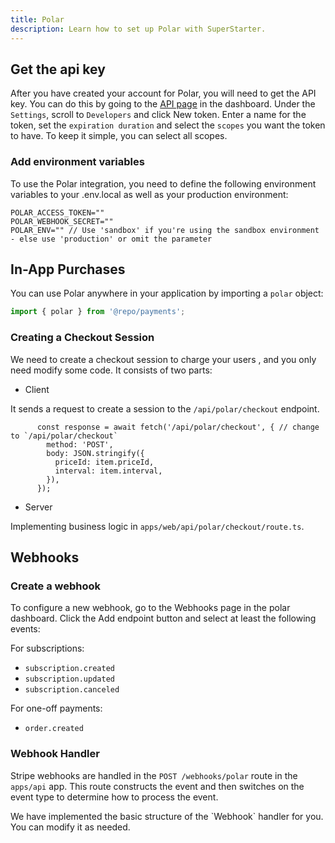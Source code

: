 ```yaml
---
title: Polar
description: Learn how to set up Polar with SuperStarter.
---
```


## Get the api key

After you have created your account for Polar, you will need to get the API key. You can do this by going to the [API page](https://polar.sh/) in the dashboard. Under the `Settings`, scroll to `Developers` and click New token. Enter a name for the token, set the `expiration duration` and select the `scopes` you want the token to have. To keep it simple, you can select all scopes.

### Add environment variables

To use the Polar integration, you need to define the following environment variables to your .env.local as well as your production environment:

```env .env.local
POLAR_ACCESS_TOKEN=""
POLAR_WEBHOOK_SECRET=""
POLAR_ENV="" // Use 'sandbox' if you're using the sandbox environment - else use 'production' or omit the parameter
```

## In-App Purchases

You can use Polar anywhere in your application by importing a `polar` object:
```ts page.tsx
import { polar } from '@repo/payments';
```

### Creating a Checkout Session

We need to create a checkout session to charge your users , and you only need modify some code. It consists of two parts:

- Client

It sends a request to create a session to the `/api/polar/checkout` endpoint.

```tsx apps/web/[locale]/components/payment/price-form.tsx
      const response = await fetch('/api/polar/checkout', { // change to `/api/polar/checkout`
        method: 'POST',
        body: JSON.stringify({
          priceId: item.priceId,
          interval: item.interval,
        }),
      });
```

- Server

Implementing business logic in `apps/web/api/polar/checkout/route.ts`.

## Webhooks

### Create a webhook

To configure a new webhook, go to the Webhooks page in the polar dashboard. Click the Add endpoint button and select at least the following events:

For subscriptions:
- `subscription.created`
- `subscription.updated`
- `subscription.canceled`

For one-off payments:
- `order.created`

### Webhook Handler

Stripe webhooks are handled in the `POST /webhooks/polar` route in the `apps/api` app. This route constructs the event and then switches on the event type to determine how to process the event.

<Note>
We have implemented the basic structure of the `Webhook` handler for you. You can modify it as needed.
</Note>